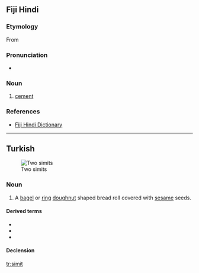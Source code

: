 ==Fiji Hindi==

===Etymology===
From {{etyl|en|hif}} {{term|cement}}

===Pronunciation===
* {{IPA|/sɪmɪt/|lang=hif}}

===Noun===
{{head|hif|noun}}

# [[cement]]

===References===
* [http://www.geocities.com/fijihindi/FijiHindiEnglishDict.htm#s Fiji Hindi Dictionary]

----

==Turkish==
{{wikipedia}}
[[Image:Simit-2x.JPG|thumb|Two simits]]

===Noun===
{{tr-noun|i|ler}}

# A [[bagel]] or [[ring]] [[doughnut]] shaped bread roll covered with [[sesame]] seeds.

====Derived terms====
* {{l|tr|kandil simiti}}
* {{l|tr|simitçi}}
* {{l|tr|simitçilik}}

====Declension====
{{tr-noun-c|e|t|pred=-|poss=+}}

[[tr:simit]]